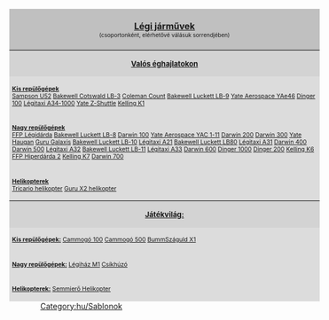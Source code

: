 <noinclude>[[Category:hu/Sablonok]]</noinclude>
<div style="float:right; padding-left:12px; background:none;">
<div style="width:550px; border:0px solid #000000; background:#C0C0C0; padding:5px; -moz-border-radius-topleft:5px; -moz-border-radius-topright:5px; font-size: 12pt;">
<center><strong><font size="3">[[hu/Manual/Légi járművek|Légi járművek]]</font><br></strong><font size="1">(csoportonként, elérhetővé válásuk sorrendjében)</font></center>
</div>
<div style="width:550px;  border:0px solid black; border-top-width: 1px; background:#D3D3D3; padding:5px; font-size: 8pt;"><center><font size="2"><strong>[[hu/Manual/Éghajlatok|Valós éghajlatokon]]</strong></font></center></div>
<div style="width:550px;  border:0px solid black; border-top-width: 0px; background:#DCDCDC; padding:5px; font-size: 8pt;"><u>'''Kis repülőgépek'''</u><br>{{en/Nowrap begin}}[[hu/Manual/Base Set/Aircraft/Sampson U52|Sampson U52]]{{en/·w}} [[hu/Manual/Base Set/Aircraft/Bakewell Cotswald LB-3|Bakewell Cotswald LB-3]]{{en/·w}} [[hu/Manual/Base Set/Aircraft/Coleman Count|Coleman Count]]{{en/·w}} [[hu/Manual/Base Set/Aircraft/Bakewell Luckett LB-9|Bakewell Luckett LB-9]]{{en/·w}} [[hu/Manual/Base Set/Aircraft/Yate Aerospace YAe46|Yate Aerospace YAe46]]{{en/·w}} [[hu/Manual/Base Set/Aircraft/Dinger 100|Dinger 100]]{{en/·w}} [[hu/Manual/Base Set/Aircraft/Légitaxi A34-1000|Légitaxi A34-1000]]{{en/·w}} [[hu/Manual/Base Set/Aircraft/Yate Z-Shuttle|Yate Z-Shuttle]]{{en/·w}} [[hu/Manual/Base Set/Aircraft/Kelling K1|Kelling K1]] {{en/Nowrap end}}</div>
<div style="width:550px;  border:0px solid black; border-top-width: 0px; background:#DCDCDC; padding:5px; font-size: 8pt;"><u>'''Nagy repülőgépek'''</u><br>{{en/Nowrap begin}} [[hu/Manual/Base Set/Aircraft/FFP Légidárda|FFP Légidárda]]{{en/·w}} [[hu/Manual/Base Set/Aircraft/Bakewell Luckett LB-8|Bakewell Luckett LB-8]]{{en/·w}} [[hu/Manual/Base Set/Aircraft/Darwin 100|Darwin 100]]{{en/·w}} [[hu/Manual/Base Set/Aircraft/Yate Aerospace YAC 1-11|Yate Aerospace YAC 1-11]]{{en/·w}} [[hu/Manual/Base Set/Aircraft/Darwin 200|Darwin 200]]{{en/·w}} [[hu/Manual/Base Set/Aircraft/Darwin 300|Darwin 300]]{{en/·w}} [[hu/Manual/Base Set/Aircraft/Yate Haugan|Yate Haugan]]{{en/·w}} [[hu/Manual/Base Set/Aircraft/Guru Galaxis|Guru Galaxis]]{{en/·w}} [[hu/Manual/Base Set/Aircraft/Bakewell Luckett LB-10|Bakewell Luckett LB-10]]{{en/·w}} [[hu/Manual/Base Set/Aircraft/Légitaxi A21|Légitaxi A21]]{{en/·w}} [[hu/Manual/Base Set/Aircraft/Bakewell Luckett LB80|Bakewell Luckett LB80]]{{en/·w}} [[hu/Manual/Base Set/Aircraft/Légitaxi A31|Légitaxi A31]]{{en/·w}} [[hu/Manual/Base Set/Aircraft/Darwin 400|Darwin 400]]{{en/·w}} [[hu/Manual/Base Set/Aircraft/Darwin 500|Darwin 500]]{{en/·w}} [[hu/Manual/Base Set/Aircraft/Légitaxi A32|Légitaxi A32]]{{en/·w}} [[hu/Manual/Base Set/Aircraft/Bakewell Luckett LB-11|Bakewell Luckett LB-11]]{{en/·w}} [[hu/Manual/Base Set/Aircraft/Légitaxi A33|Légitaxi A33]]{{en/·w}} [[hu/Manual/Base Set/Aircraft/Darwin 600|Darwin 600]]{{en/·w}} [[hu/Manual/Base Set/Aircraft/Dinger 1000|Dinger 1000]]{{en/·w}} [[hu/Manual/Base Set/Aircraft/Dinger 200|Dinger 200]]{{en/·w}} [[hu/Manual/Base Set/Aircraft/Kelling K6|Kelling K6]]{{en/·w}} [[hu/Manual/Base Set/Aircraft/FFP Hiperdárda 2|FFP Hiperdárda 2]]{{en/·w}} [[hu/Manual/Base Set/Aircraft/Kelling K7|Kelling K7]]{{en/·w}} [[hu/Manual/Base Set/Aircraft/Darwin 700|Darwin 700]] {{en/Nowrap end}}</div>
<div style="width:550px;  border:0px solid black; border-top-width: 0px; background:#DCDCDC; padding:5px; font-size: 8pt;"><u>'''Helikopterek'''</u><br>{{en/Nowrap begin}}[[hu/Manual/Base Set/Aircraft/Tricario Helikopter|Tricario helikopter]]{{en/·w}} [[hu/Manual/Base Set/Aircraft/Guru X2 Helikopter|Guru X2 helikopter]] {{en/Nowrap end}}</div>
<div style="width:550px;  border:0px solid black; border-top-width: 1px; background:#D3D3D3; padding:5px; font-size: 8pt;"><center><font size="2"><strong>[[hu/Manual/Éghajlatok#jatekvilag|Játékvilág:]]</strong></font></center></div>
<div style="width:550px;  border:0px solid black; border-top-width: 0px; background:#DCDCDC; padding:5px; font-size: 8pt;"><u>'''Kis repülőgépek:'''</u>{{en/Nowrap begin}} [[hu/Cammogó 100|Cammogó 100]]{{en/·w}} [[hu/Cammogó 500|Cammogó 500]]{{en/·w}} [[hu/BummSzáguld X1|BummSzáguld X1]]{{en/Nowrap end}}</div>
<div style="width:550px;  border:0px solid black; border-top-width: 0px; background:#DCDCDC; padding:5px; font-size: 8pt;"><u>'''Nagy repülőgépek:'''</u>{{en/Nowrap begin}} [[hu/Légiház M1|Légiház M1]]{{en/·w}} [[hu/Csíkhúzó|Csíkhúzó]] {{en/Nowrap end}}</div>
<div style="width:550px;  border:0px solid black; border-top-width: 0px; background:#DCDCDC; padding:5px; font-size: 8pt;"><u>'''Helikopterek:'''</u>{{en/Nowrap begin}} [[hu/Semmierő Helikopter|Semmierő Helikopter]]{{en/Nowrap end}}</div>
</div>